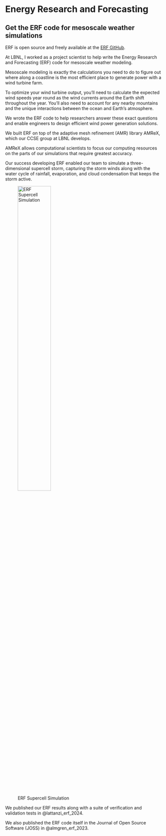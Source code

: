 # Energy Research and Forecasting

::: {.callout-note}
# Get the ERF code for mesoscale weather simulations

ERF is open source and freely available at the [ERF GitHub](https://github.com/erf-model/erf).
:::

At LBNL, I worked as a project scientist to help write the Energy Research and Forecasting (ERF) code for mesoscale weather modeling.

Mesoscale modeling is exactly the calculations you need to do to figure out where
along a coastline is the most efficient place to generate power with a wind turbine farm.

To optimize your wind turbine output, you'll need to calculate the expected wind speeds year round
as the wind currents around the Earth shift throughout the year.
You'll also need to account for any nearby mountains and the unique interactions between the ocean and Earth's atmosphere.

We wrote the ERF code to help researchers answer these exact questions and
enable engineers to design efficient wind power generation solutions.

We built ERF on top of the adaptive mesh refinement (AMR) library AMReX, which our CCSE group at LBNL develops.

AMReX allows computational scientists to focus our computing resources on the parts of our simulations that require greatest accuracy.

Our success developing ERF enabled our team to simulate a three-dimensional supercell storm,
capturing the storm winds along with the water cycle of rainfall, evaporation, and cloud condensation that keeps the storm active.

![ERF Supercell Simulation](research/publications/pub0026/pub0026_f11.png){width=50% fig-align="center"}

We published our ERF results along with a suite of verification and validation tests in @lattanzi_erf_2024.

We also published the ERF code itself in the Journal of Open Source Software (JOSS) in @almgren_erf_2023.
